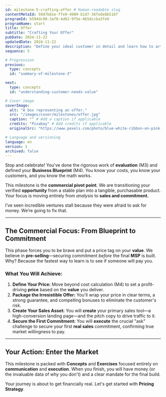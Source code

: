 ```yaml
---
id: milestone-5-crafting-offer # Human-readable slug
contentMetaId: 59d7b61e-ffe9-4989-b1d7-36fede8b516f
programId: b594dc90-3af0-4d62-9f5e-4b5dccba3fe9
programName: start
title: Offer
subtitle: "Crafting Your Offer"
pubDate: 2024-11-22
updatedDate: 2024-11-22
description: "Define your ideal customer in detail and learn how to articulate a compelling value proposition that clearly communicates the unique benefits you provide to them."
sequence: 5

# Progression
previous:
  type: concepts
  id: "summary-of-milestone-3" 

next:
  type: concepts
  id: "understanding-customer-needs-value"

# Cover image
coverImage:
  alt: "A box representing an offer."
  src: "/images/cover/milestones/offer.jpg"
  caption: "" # Add a caption if applicable
  credits: "Pixabay" # Add credits if applicable
  originalSrc: "https://www.pexels.com/photo/blue-white-ribbon-on-pink-box-45238/" # Add original source if applicable

# Language and versioning
language: en
version: 1
archived: false
---
```

Stop and celebrate! You've done the rigorous work of **evaluation** (M3) and defined your **Business Blueprint** (M4). You know your costs, you know your customers, and you know the math works.

This milestone is the **commercial pivot point**. We are transitioning your verified **opportunity** from a stable plan into a tangible, purchasable product. Your focus is moving entirely from *analysis* to **sales and commitment.**

I’ve seen incredible ventures stall because they were afraid to ask for money. We’re going to fix that.

---

## The Commercial Focus: From Blueprint to Commitment

This phase forces you to be brave and put a price tag on your **value**. We believe in **pre-selling**—securing commitment *before* the final **MSP** is built. Why? Because the fastest way to learn is to see if someone will pay you.

### What You Will Achieve:

1.  **Define Your Price:** Move beyond cost calculation (M4) to set a profit-driving **price** based on the **value** you deliver.
2.  **Package the Irresistible Offer:** You'll wrap your price in clear terms, a strong guarantee, and compelling bonuses to eliminate the customer's risk.
3.  **Create Your Sales Asset:** You will **create** your primary sales tool—a high-conversion landing page—and the pitch copy to drive traffic to it.
4.  **Secure the First Commitment:** You will **execute** the crucial "ask" challenge to secure your first **real sales** commitment, confirming true market willingness to pay.

---

## Your Action: Enter the Market

This milestone is packed with **Concepts** and **Exercises** focused entirely on **communication** and **execution**. When you finish, you will have money (or the invaluable data of why you don't) and a clear mandate for the final build.

Your journey is about to get financially real. Let's get started with **Pricing Strategy**.